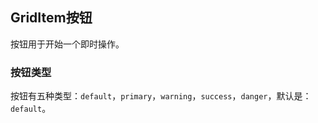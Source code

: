 
<Meta
  title="组件/MGridItem 按钮"
/>

## GridItem按钮

按钮用于开始一个即时操作。

### 按钮类型

按钮有五种类型：`default`，`primary`，`warning`，`success`，`danger`，默认是：`default`。
